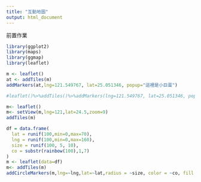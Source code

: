```yaml
---
title: "互動地圖"
output: html_document
---
```

前置作業
```r
library(ggplot2)
library(maps)
library(ggmap)
library(leaflet)
```


```r
m <- leaflet()
at <- addTiles(m)
addMarkers(at,lng=121.549767, lat=25.051346, popup="這裡是小巨蛋")

#leaflet()%>%addTiles()%>%addMarkers(lng=121.549767, lat=25.051346, popup="這裡是小巨蛋")
```

```r
m<- leaflet()
m<- setView(m,lng=121,lat=24.5,zoom=9)
addTiles(m)
```

```r
df = data.frame(
  lat = runif(100,min=0,max=70),
  lng = runif(100,min=0,max=160),
  size = runif(100, 5, 10),
  co = substr(rainbow(100),1,7)
)
m <- leaflet(data=df)
m<- addTiles(m)
addCircleMarkers(m,lng=~lng,lat=~lat,radius = ~size, color = ~co, fill = TRUE)

```

